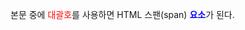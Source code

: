 본문 중에 [대괄호]{#span1 style="color:red;"}를 사용하면 HTML 스팬(span) [요소]{#span2 style="font-weight:bold; color:blue;"}가 된다.
